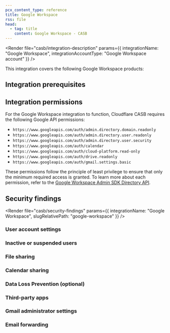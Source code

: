 ```yaml
---
pcx_content_type: reference
title: Google Workspace
rss: file
head:
  - tag: title
    content: Google Workspace - CASB
---
```



<Render
  file="casb/integration-description"
  params={{ integrationName: "Google Workspace", integrationAccountType: "Google Workspace account" }}
/>

This integration covers the following Google Workspace products:

<DirectoryListing />

## Integration prerequisites

<Render file="casb/google/google-prereqs" />

## Integration permissions

For the Google Workspace integration to function, Cloudflare CASB requires the following Google API permissions:

- `https://www.googleapis.com/auth/admin.directory.domain.readonly`
- `https://www.googleapis.com/auth/admin.directory.user.readonly`
- `https://www.googleapis.com/auth/admin.directory.user.security`
- `https://www.googleapis.com/auth/calendar`
- `https://www.googleapis.com/auth/cloud-platform.read-only`
- `https://www.googleapis.com/auth/drive.readonly`
- `https://www.googleapis.com/auth/gmail.settings.basic`

These permissions follow the principle of least privilege to ensure that only the minimum required access is granted. To learn more about each permission, refer to the [Google Workspace Admin SDK Directory API](https://developers.google.com/admin-sdk/directory/v1/guides/authorizing).

## Security findings

<Render
  file="casb/security-findings"
  params={{ integrationName: "Google Workspace", slugRelativePath: "google-workspace" }}
/>

### User account settings

<Render file="casb/google/user-account-settings" />

### Inactive or suspended users

<Render file="casb/google/inactive-suspended-users" />

### File sharing

<Render file="casb/google/file-sharing" />

### Calendar sharing

<Render file="casb/google/calendar-sharing" />

### Data Loss Prevention (optional)

<Render file="casb/data-loss-prevention" />

<Render file="casb/google/google-dlp" />

### Third-party apps

<Render file="casb/google/third-party-apps" />

### Gmail administrator settings

<Render file="casb/google/gmail-admin-settings" />

### Email forwarding

<Render file="casb/google/email-forwarding" />
